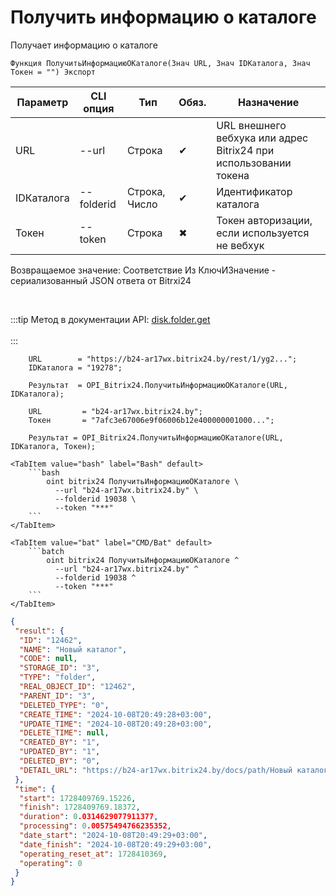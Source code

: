 ﻿---
sidebar_position: 1
---


# Получить информацию о каталоге
 Получает информацию о каталоге



`Функция ПолучитьИнформациюОКаталоге(Знач URL, Знач IDКаталога, Знач Токен = "") Экспорт`

  | Параметр | CLI опция | Тип | Обяз. | Назначение |
  |-|-|-|-|-|
  | URL | --url | Строка | &#x2714; | URL внешнего вебхука или адрес Bitrix24 при использовании токена |
  | IDКаталога | --folderid | Строка, Число | &#x2714; | Идентификатор каталога |
  | Токен | --token | Строка | &#x2716; | Токен авторизации, если используется не вебхук |

  
  Возвращаемое значение:   Соответствие Из КлючИЗначение - сериализованный JSON ответа от Bitrxi24

<br/>

:::tip
Метод в документации API: [disk.folder.get](https://dev.1c-bitrix.ru/rest_help/disk/folder/disk_folder_get.php)<br/>
<br/>
:::
<br/>


```bsl title="Пример использования для 1С:Предприятие/OneScript"
    URL        = "https://b24-ar17wx.bitrix24.by/rest/1/yg2...";
    IDКаталога = "19278";

    Результат  = OPI_Bitrix24.ПолучитьИнформациюОКаталоге(URL, IDКаталога);

    URL         = "b24-ar17wx.bitrix24.by";
    Токен       = "7afc3e67006e9f06006b12e400000001000...";

    Результат = OPI_Bitrix24.ПолучитьИнформациюОКаталоге(URL, IDКаталога, Токен);
```
    

 <Tabs>
  
    <TabItem value="bash" label="Bash" default>
        ```bash
            oint bitrix24 ПолучитьИнформациюОКаталоге \
              --url "b24-ar17wx.bitrix24.by" \
              --folderid 19038 \
              --token "***"
        ```
    </TabItem>
  
    <TabItem value="bat" label="CMD/Bat" default>
        ```batch
            oint bitrix24 ПолучитьИнформациюОКаталоге ^
              --url "b24-ar17wx.bitrix24.by" ^
              --folderid 19038 ^
              --token "***"
        ```
    </TabItem>
</Tabs>


```json title="Результат"
{
 "result": {
  "ID": "12462",
  "NAME": "Новый каталог",
  "CODE": null,
  "STORAGE_ID": "3",
  "TYPE": "folder",
  "REAL_OBJECT_ID": "12462",
  "PARENT_ID": "3",
  "DELETED_TYPE": "0",
  "CREATE_TIME": "2024-10-08T20:49:28+03:00",
  "UPDATE_TIME": "2024-10-08T20:49:28+03:00",
  "DELETE_TIME": null,
  "CREATED_BY": "1",
  "UPDATED_BY": "1",
  "DELETED_BY": "0",
  "DETAIL_URL": "https://b24-ar17wx.bitrix24.by/docs/path/Новый каталог"
 },
 "time": {
  "start": 1728409769.15226,
  "finish": 1728409769.18372,
  "duration": 0.0314629077911377,
  "processing": 0.00575494766235352,
  "date_start": "2024-10-08T20:49:29+03:00",
  "date_finish": "2024-10-08T20:49:29+03:00",
  "operating_reset_at": 1728410369,
  "operating": 0
 }
}
```
